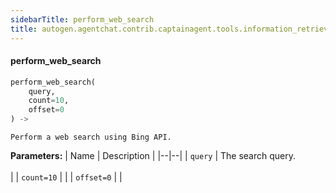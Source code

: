 ```yaml
---
sidebarTitle: perform_web_search
title: autogen.agentchat.contrib.captainagent.tools.information_retrieval.perform_web_search.perform_web_search
---
```


<code class="doc-symbol doc-symbol-heading doc-symbol-function"></code>
#### perform_web_search
<a href="#autogen.agentchat.contrib.captainagent.tools.information_retrieval.perform_web_search..perform_web_search" class="headerlink" title="Permanent link"></a>

```python
perform_web_search(
    query,
    count=10,
    offset=0
) -> 
```

    Perform a web search using Bing API.

<b>Parameters:</b>
| Name | Description |
|--|--|
| `query` | The search query.<br/><br/> |
| `count=10` |  |
| `offset=0` |  |

<br />